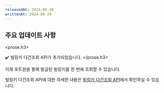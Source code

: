 ```yaml
---
releasedAt: 2024-06-20
writtenAt: 2024-06-20
---
```



## 주요 업데이트 사항

<prose.h3>
  <PaymentV1 />

  <PaymentV2 />

  ✔️ 빌링키 다건조회 API가 추가되었습니다.
</prose.h3>

이제 포트원을 통해 발급된 빌링키를 한 번에 조회할 수 있습니다.

빌링키 다건조회 API에 대한 자세한 내용은 [빌링키 다건조회 API](/api/rest-v2/billingKey?v=v2)에서 확인하실 수 있습니다.
